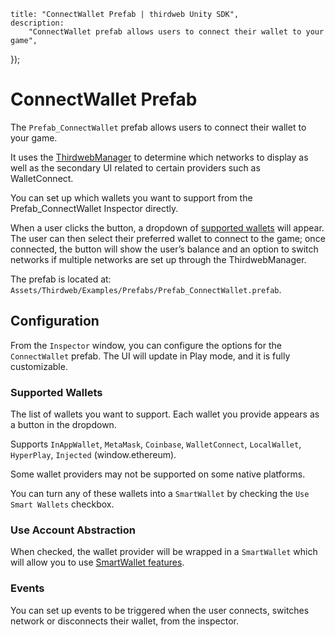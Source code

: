 
	title: "ConnectWallet Prefab | thirdweb Unity SDK",
	description:
		"ConnectWallet prefab allows users to connect their wallet to your game",
});

# ConnectWallet Prefab

The `Prefab_ConnectWallet` prefab allows users to connect their wallet to your game.

It uses the [ThirdwebManager](/unity/thirdwebmanager) to determine which networks to display as well as the secondary UI related to certain providers such as WalletConnect.

You can set up which wallets you want to support from the Prefab_ConnectWallet Inspector directly.

When a user clicks the button, a dropdown of [supported wallets](#supported-wallets) will appear. The user can then
select their preferred wallet to connect to the game; once connected, the button will show the user&rsquo;s balance and an option to
switch networks if multiple networks are set up through the ThirdwebManager.

The prefab is located at: `Assets/Thirdweb/Examples/Prefabs/Prefab_ConnectWallet.prefab`.

<DocImage src={connectWallet} />

## Configuration

From the `Inspector` window, you can configure the options for the `ConnectWallet` prefab. The UI will update in Play mode, and it is fully customizable.

<DocImage src={connectWalletInspector} />

### Supported Wallets

The list of wallets you want to support.
Each wallet you provide appears as a button in the dropdown.

Supports `InAppWallet`, `MetaMask`, `Coinbase`, `WalletConnect`, `LocalWallet`, `HyperPlay`, `Injected` (window.ethereum).

Some wallet providers may not be supported on some native platforms.

You can turn any of these wallets into a `SmartWallet` by checking the `Use Smart Wallets` checkbox.

### Use Account Abstraction

When checked, the wallet provider will be wrapped in a `SmartWallet` which will allow you to use [SmartWallet features](/unity/wallets/providers/smart-wallet).

### Events

You can set up events to be triggered when the user connects, switches network or disconnects their wallet, from the inspector.
